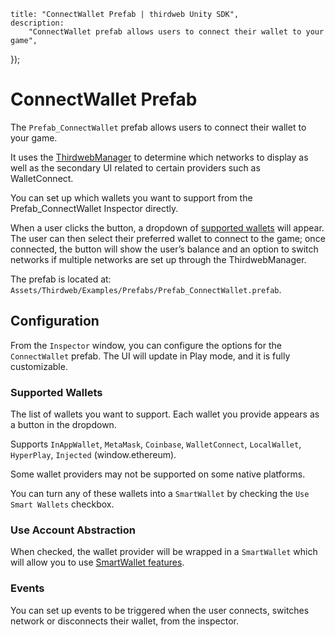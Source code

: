 
	title: "ConnectWallet Prefab | thirdweb Unity SDK",
	description:
		"ConnectWallet prefab allows users to connect their wallet to your game",
});

# ConnectWallet Prefab

The `Prefab_ConnectWallet` prefab allows users to connect their wallet to your game.

It uses the [ThirdwebManager](/unity/thirdwebmanager) to determine which networks to display as well as the secondary UI related to certain providers such as WalletConnect.

You can set up which wallets you want to support from the Prefab_ConnectWallet Inspector directly.

When a user clicks the button, a dropdown of [supported wallets](#supported-wallets) will appear. The user can then
select their preferred wallet to connect to the game; once connected, the button will show the user&rsquo;s balance and an option to
switch networks if multiple networks are set up through the ThirdwebManager.

The prefab is located at: `Assets/Thirdweb/Examples/Prefabs/Prefab_ConnectWallet.prefab`.

<DocImage src={connectWallet} />

## Configuration

From the `Inspector` window, you can configure the options for the `ConnectWallet` prefab. The UI will update in Play mode, and it is fully customizable.

<DocImage src={connectWalletInspector} />

### Supported Wallets

The list of wallets you want to support.
Each wallet you provide appears as a button in the dropdown.

Supports `InAppWallet`, `MetaMask`, `Coinbase`, `WalletConnect`, `LocalWallet`, `HyperPlay`, `Injected` (window.ethereum).

Some wallet providers may not be supported on some native platforms.

You can turn any of these wallets into a `SmartWallet` by checking the `Use Smart Wallets` checkbox.

### Use Account Abstraction

When checked, the wallet provider will be wrapped in a `SmartWallet` which will allow you to use [SmartWallet features](/unity/wallets/providers/smart-wallet).

### Events

You can set up events to be triggered when the user connects, switches network or disconnects their wallet, from the inspector.
